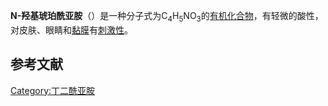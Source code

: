 {{expand|time=2015-05-11T05:36:45+00:00}}
{{chemref|time=2015-05-11T05:36:45+00:00}}
{{chembox
| Verifiedfields = changed
| Watchedfields = changed
| verifiedrevid = 402469442
|   Name = ''N''-Hydroxysuccinimide
|   ImageFileL1 = N-Hydroxysuccinimide.png
|   ImageSizeL1 = 110px
|   ImageAltL1 = Skeletal formula of N-hydroxysuccinimide
|   ImageFileR1 = N-Hydroxysuccinimide 3D ball.png
|   ImageSizeR1 = 140
|   ImageAltR1 = Ball-and-stick model of the N-hydroxysuccinimide molecule
|   IUPACName = 1-Hydroxy-2,5-pyrrolidinedione
|   OtherNames = 1-hydroxypyrrolidine-2,5-dione,HOSu
| Section1 = {{Chembox Identifiers
|   CASNo_Ref = {{cascite|correct|CAS}}
| CASNo = 6066-82-6
|  UNII_Ref = {{fdacite|changed|FDA}}
| UNII = MJE3791M4T
| PubChem = 80170
|  ChemSpiderID_Ref = {{chemspidercite|changed|chemspider}}
| ChemSpiderID = 72416
|  SMILES = O=C1N(O)C(=O)CC1
|  InChI = 1/C4H5NO3/c6-3-1-2-4(7)5(3)8/h8H,1-2H2
|  InChIKey = NQTADLQHYWFPDB-UHFFFAOYAM
|  StdInChI_Ref = {{stdinchicite|changed|chemspider}}
| StdInChI = 1S/C4H5NO3/c6-3-1-2-4(7)5(3)8/h8H,1-2H2
|  StdInChIKey_Ref = {{stdinchicite|changed|chemspider}}
| StdInChIKey = NQTADLQHYWFPDB-UHFFFAOYSA-N
  }}
| Section2 = {{Chembox Properties
|   Appearance = Colourless solid
|   Formula = C<sub>4</sub>H<sub>5</sub>NO<sub>3</sub>
|   MolarMass = 115.09 g/mol
|   MeltingPtC = 95
  }}
| Section8 = {{Chembox Related
|   Function = [[酰亚胺|酰亚胺]]
|   OtherFunctn = [[琥珀酰亚胺|琥珀酰亚胺]]<br />[[N-溴代丁二酰亚胺|''N''-溴代丁二酰亚胺]]
  }}
}}

'''N-羟基琥珀酰亚胺'''（{{lang-en|''N''-Hydroxysuccinimide，NHS}}）是一种分子式为C<sub>4</sub>H<sub>5</sub>NO<sub>3</sub>的[[有机化合物|有机化合物]]，有轻微的酸性，对皮肤、眼睛和[[黏膜|黏膜]]有[[刺激性|刺激性]]。

==参考文献==
{{reflist}}

{{DEFAULTSORT:Hydroxysuccinimide, N-}}
[[Category:丁二酰亚胺|Category:丁二酰亚胺]]